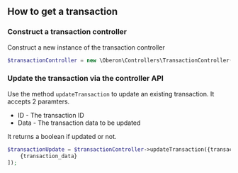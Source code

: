 ## How to get a transaction

### Construct a transaction controller

Construct a new instance of the transaction controller

```php
$transactionController = new \Oberon\Controllers\TransactionController();
```

### Update the transaction via the controller API

Use the method `updateTransaction` to update an existing transaction. It accepts 2 paramters.

* ID - The transaction ID
* Data - The transaction data to be updated

It returns a boolean if updated or not.

```php
$transactionUpdate = $transactionController->updateTransaction({transaction_id}, [
    {transaction_data}
]);
```